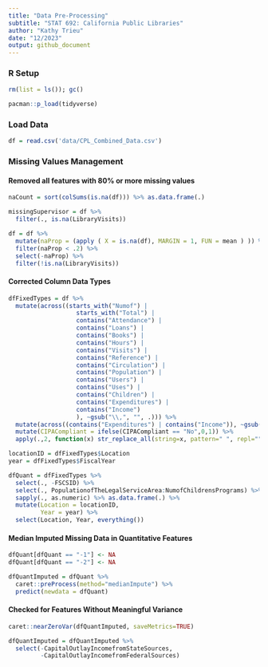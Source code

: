 ---
title: "Data Pre-Processing"
subtitle: "STAT 692: California Public Libraries"
author: "Kathy Trieu"
date: "12/2023"
output: github_document
---

### R Setup

```{r}
rm(list = ls()); gc()

pacman::p_load(tidyverse)
```

### Load Data

```{r loadData}
df = read.csv('data/CPL_Combined_Data.csv')
```

### Missing Values Management

#### Removed all features with 80% or more missing values

```{r removeColumnsWithTooMuchMissingData}
naCount = sort(colSums(is.na(df))) %>% as.data.frame(.)

missingSupervisor = df %>%
  filter(., is.na(LibraryVisits))

df = df %>%
  mutate(naProp = (apply ( X = is.na(df), MARGIN = 1, FUN = mean ) )) %>%
  filter(naProp < .2) %>%
  select(-naProp) %>%
  filter(!is.na(LibraryVisits)) 
```

#### Corrected Column Data Types

```{r dataTypesManagement}
dfFixedTypes = df %>% 
  mutate(across((starts_with("Numof") | 
                   starts_with("Total") |
                   contains("Attendance") |
                   contains("Loans") |
                   contains("Books") |
                   contains("Hours") |
                   contains("Visits") |
                   contains("Reference") |
                   contains("Circulation") | 
                   contains("Population") |
                   contains("Users") |
                   contains("Uses") |
                   contains("Children") |
                   contains("Expenditures") |
                   contains("Income")
                   ), ~gsub("\\,", "", .))) %>%
  mutate(across((contains("Expenditures") | contains("Income")), ~gsub("\\$", "", .))) %>%
  mutate(CIPACompliant = ifelse(CIPACompliant == "No",0,1)) %>%
  apply(.,2, function(x) str_replace_all(string=x, pattern=" ", repl="")) %>% as.data.frame(.)

locationID = dfFixedTypes$Location
year = dfFixedTypes$FiscalYear

dfQuant = dfFixedTypes %>%
  select(., -FSCSID) %>%
  select(., PopulationofTheLegalServiceArea:NumofChildrensPrograms) %>%
  sapply(., as.numeric) %>% as.data.frame(.) %>%
  mutate(Location = locationID,
         Year = year) %>%
  select(Location, Year, everything())
```


#### Median Imputed Missing Data in Quantitative Features

```{r dataImputation}
dfQuant[dfQuant == "-1"] <- NA
dfQuant[dfQuant == "-2"] <- NA

dfQuantImputed = dfQuant %>%
  caret::preProcess(method="medianImpute") %>%
  predict(newdata = dfQuant)

```


#### Checked for Features Without Meaningful Variance

```{r variance}
caret::nearZeroVar(dfQuantImputed, saveMetrics=TRUE)

dfQuantImputed = dfQuantImputed %>% 
  select(-CapitalOutlayIncomefromStateSources,
         -CapitalOutlayIncomefromFederalSources)

```


